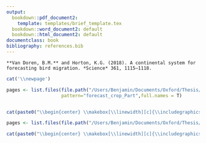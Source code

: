 ```yaml
---
output:
  bookdown::pdf_document2:
    template: templates/brief_template.tex
  bookdown::word_document2: default
  bookdown::html_document2: default
documentclass: book
bibliography: references.bib
---
```


```block
**Van Doren, B.M.** and Horton, K.G. (2018). A continental system for forecasting bird migration. *Science* 361, 1115–1118.
```

<!-- 
Notes for adding an opening quote in PDF output:
i) add the reference for the quote with the chunk option quote_author="my author name",
ii) include=knitr::opts_knit$get('rmarkdown.pandoc.to') == 'latex' means that these quotes are only included when output is latex (in HTML output, it would appear by the end of the previous page)
iii) You can't use markdown syntax inside chunk options, so if you want to e.g. italicise a book name in the quote reference use a 'text reference': Create a named piece of text with '(ref:label-name) My text', then link to this in the chunk option with quote_author='(ref:label-name)'
-->

<!-- # A continental system for forecasting bird migration {#continental-system} -->
\chapter[A continental system for forecasting bird migration]{A continental system for\\forecasting bird migration}
\chaptermark{Forecasting bird migration}

<!-- \begin{flushright} -->
<!-- \textbf{\textit{Science} 361:1115--1118 (2018)} -->
<!-- \end{flushright} -->

<!--
The {#rmd-basics} text after the chapter declaration will allow us to link throughout the document back to the beginning of this chapter. Reference labels will automatically be generated if you don't specify them, as the lowercase title with spaces replaced by hypens (e.g. r-markdown-basics). Look for the reference to this label at the beginning of the next chapter.
-->

```r
cat('\\newpage')
```

```r

pages <- list.files(file.path("/Users/Benjamin/Documents/Oxford/Thesis/oxforddown/pdf_chapters/forecast"),
                    pattern="forecast_crop_Part",full.names = T)


cat(paste0("\\begin{center} \\makebox[\\linewidth][c]{\\includegraphics[width=1.2\\linewidth]{", pages, "}} \\end{center} \\newpage \n"))

```


```r
pages <- list.files(file.path("/Users/Benjamin/Documents/Oxford/Thesis/oxforddown/pdf_chapters/forecast"),pattern="forecast_supp_crop_Part",full.names = T)

cat(paste0("\\begin{center} \\makebox[\\linewidth][c]{\\includegraphics[width=1.1\\linewidth]{", pages, "}} \\end{center} \\newpage \n"))
```


